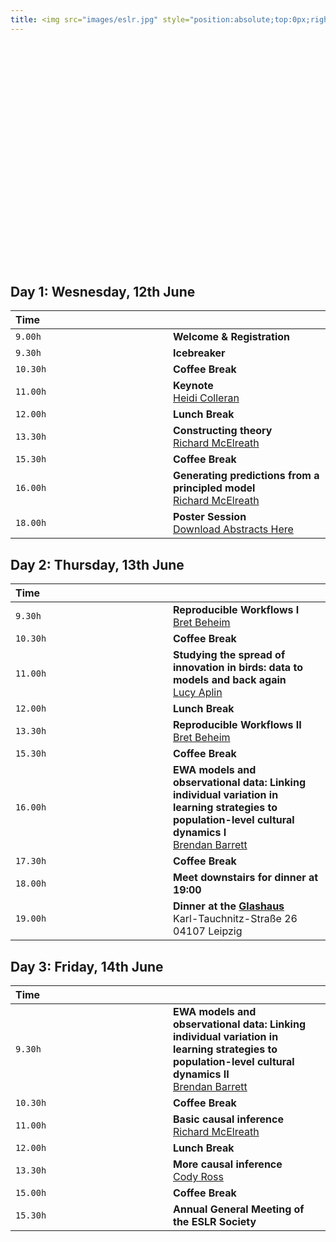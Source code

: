 ```yaml
---
title: <img src="images/eslr.jpg" style="position:absolute;top:0px;right:0px;" />
---
```


<br>
<br>
<br>
<br>
<br>
<br>
<br>
<br>
<br>
<br>
<br>
<br>
<br>
<br>
<br>
<br>
<br>
<br>
<br>
<br>
<br>



## Day 1: Wesnesday, 12th June 

| Time |  |
| :--- | :--- |
| `9.00h` | **Welcome & Registration**  |
| `9.30h` | **Icebreaker**
| `10.30h` | **Coffee Break** |
| `11.00h` |  **Keynote** <br> [Heidi Colleran](https://www.shh.mpg.de/person/48693/25522) |
| `12.00h` | **Lunch Break** |
| `13.30h` | **Constructing theory** <br> [Richard McElreath](https://www.eva.mpg.de/ecology/staff/richard-mcelreath/index.html) |
| `15.30h` | **Coffee Break**|
| `16.00h` | **Generating predictions from a principled model** <br> [Richard McElreath](https://www.eva.mpg.de/ecology/staff/richard-mcelreath/index.html) |
| `18.00h` | **Poster Session** <br> [Download Abstracts Here](Abstracts_ESLR2019.pdf) |


## Day 2: Thursday, 13th June 


| Time |  |
| :--- | :--- |
| `9.30h` | **Reproducible Workflows I** <br> [Bret Beheim]( https://www.eva.mpg.de/ecology/staff/bret_beheim/) |
| `10.30h` | **Coffee Break** |
| `11.00h` | **Studying the spread of innovation in birds: data to models and back again** <br> [Lucy Aplin](https://www.orn.mpg.de/person/54450/3880844)|
| `12.00h` | **Lunch Break** |
| `13.30h` | **Reproducible Workflows II** <br> [Bret Beheim]( https://www.eva.mpg.de/ecology/staff/bret_beheim/) |
| `15.30h` | **Coffee Break**|
| `16.00h` | **EWA models and observational data: Linking individual variation in learning strategies to population-level cultural dynamics I** <br> [Brendan Barrett](https://www.eva.mpg.de/ecology/staff/brendan_barrett/) |
| `17.30h` | **Coffee Break** |
| `18.00h` | **Meet downstairs for dinner at 19:00** |
| `19.00h` | **Dinner at the [Glashaus](https://www.glashaus-leipzig.de/index.html)** <br> Karl-Tauchnitz-Straße 26 <br> 04107 Leipzig|


## Day 3: Friday, 14th June 

| Time |  |
| :--- | :--- |
| `9.30h` | **EWA models and observational data: Linking individual variation in learning strategies to population-level cultural dynamics II <br>** [Brendan Barrett](https://www.eva.mpg.de/ecology/staff/brendan_barrett/) |
| `10.30h` | **Coffee Break** |
| `11.00h` | **Basic causal inference** <br> [Richard McElreath](https://www.eva.mpg.de/ecology/staff/richard-mcelreath/index.html) |
| `12.00h` | **Lunch Break** |
| `13.30h` | **More causal inference** <br> [Cody Ross](https://www.eva.mpg.de/ecology/staff/cody-ross/index.html) |
| `15.00h` | **Coffee Break** |
| `15.30h` | **Annual General Meeting of the ESLR Society** |
